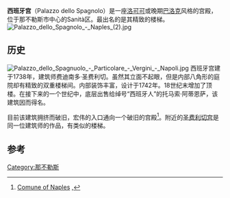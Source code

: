 '''西班牙宫'''（Palazzo dello Spagnolo）是一座[[洛可可|洛可可]]或晚期[[巴洛克|巴洛克]]风格的宫殿，位于那不勒斯市中心的Sanità区。最出名的是其精致的楼梯。
[[File:Palazzo_dello_Spagnolo_-_Naples_(2).jpg|thumb]]

==历史==
[[File:Palazzo_dello_Spagnuolo_-_Particolare_-_Vergini_-_Napoli.jpg|thumb]]
西班牙宫建于1738年，建筑师费迪南多·圣费利切。虽然其立面不起眼，但是内部八角形的庭院却有精致的双重楼梯间。内部装饰丰富，设计于1742年。18世纪末增加了顶楼。在接下来的一个世纪中，底层出售给绰号“西班牙人”的托马索·阿蒂恩萨，该建筑因而得名。

目前该建筑拥挤而破旧，宏伟的入口通向一个破旧的宫殿<ref>[http://www.comune.napoli.it/flex/cm/pages/ServeBLOB.php/L/IT/IDPagina/10831 Comune of Naples] {{Wayback|url=http://www.comune.napoli.it/flex/cm/pages/ServeBLOB.php/L/IT/IDPagina/10831 |date=20200116062956 }},</ref>。附近的[[圣费利切宫|圣费利切宫]]是同一位建筑师的作品，有类似的楼梯。

==参考==
{{Reflist}}
{{那不勒斯地标}}
{{coord|40.8568|N|14.2544|E|source:wikidata|display=title}}
[[Category:那不勒斯|Category:那不勒斯]]